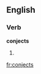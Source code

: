
==English==

===Verb===
'''conjects'''

# {{third-person singular of|[[conject]]}}

[[fr:conjects]]